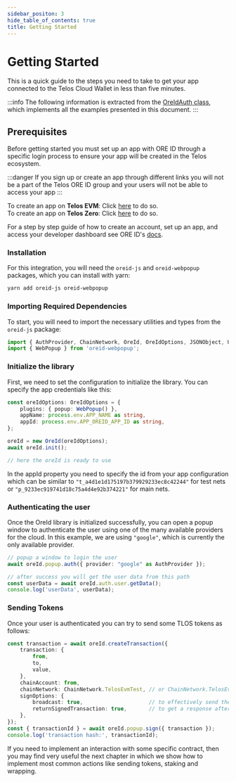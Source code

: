 ---
sidebar_positon: 3
hide_table_of_contents: true
title: Getting Started
---


# Getting Started

This is a quick guide to the steps you need to take to get your app connected to the Telos Cloud Wallet in less than five minutes.

:::info
The following information is extracted from the [OreIdAuth class](https://github.com/telosnetwork/telos-wallet/blob/develop/src/antelope/wallets/authenticators/OreIdAuth.ts), which implements all the examples presented in this document.
:::

## Prerequisites

Before getting started you must set up an app with ORE ID through a specific login process to ensure your app will be created in the Telos ecosystem.  

:::danger
If you sign up or create an app through different links you will not be a part of the Telos ORE ID group and your users will not be able to access your app
::: 

To create an app on **Telos EVM**: Click [here](https://oreid.io/developer/partner/new-app?app-group-id=7ec2bdfa-4f3a-47dd-86cd-760c8d905e98) to do so.  
To create an app on **Telos Zero**: Click [here](https://oreid.io/developer/partner/new-app?app-group-id=native7d-aa42-4477-8f15-4e42ae14b937) to do so.  

For a step by step guide of how to create an account, set up an app, and access your developer dashboard see ORE ID's [docs](https://docs.oreid.io/ore-id/blockchains/telos-cloud-wallet/quickstart).

### Installation

For this integration, you will need the `oreid-js` and `oreid-webpopup` packages, which you can install with yarn:

```bash
yarn add oreid-js oreid-webpopup
```

### Importing Required Dependencies

To start, you will need to import the necessary utilities and types from the `oreid-js` package:

```typescript
import { AuthProvider, ChainNetwork, OreId, OreIdOptions, JSONObject, UserChainAccount } from 'oreid-js';
import { WebPopup } from 'oreid-webpopup';
```

### Initialize the library

First, we need to set the configuration to initialize the library. You can specify the app credentials like this:

```typescript
const oreIdOptions: OreIdOptions = {
    plugins: { popup: WebPopup() },
    appName: process.env.APP_NAME as string,
    appId: process.env.APP_OREID_APP_ID as string,
};

oreId = new OreId(oreIdOptions);
await oreId.init();

// here the oreId is ready to use 
```

In the appId property you need to specify the id from your app configuration which can be similar to `"t_a4d1e1d175197b379929233ec8c42244"` for test nets or `"p_9233ec919741d18c75a4d4e92b374221"` for main nets.

### Authenticating the user

Once the OreId library is initialized successfully, you can open a popup window to authenticate the user using one of the many available providers for the cloud. In this example, we are using `"google"`, which is currently the only available provider.


```typescript
// popup a window to login the user
await oreId.popup.auth({ provider: "google" as AuthProvider });

// after success you will get the user data from this path
const userData = await oreId.auth.user.getData();
console.log('userData', userData);
```

### Sending Tokens

Once your user is authenticated you can try to send some TLOS tokens as follows:

```typescript
const transaction = await oreId.createTransaction({
    transaction: {
        from,
        to,
        value,
    },
    chainAccount: from,
    chainNetwork: ChainNetwork.TelosEvmTest, // or ChainNetwork.TelosEvmMain
    signOptions: {
        broadcast: true,                     // to effectively send the transaction
        returnSignedTransaction: true,       // to get a response after transaction execution
    },
});
const { transactionId } = await oreId.popup.sign({ transaction });
console.log('transaction hash:', transactionId);
```

If you need to implement an interaction with some specific contract, then you may find very useful the next chapter in which we show how to implement most common actions like sending tokens, staking and wrapping.
